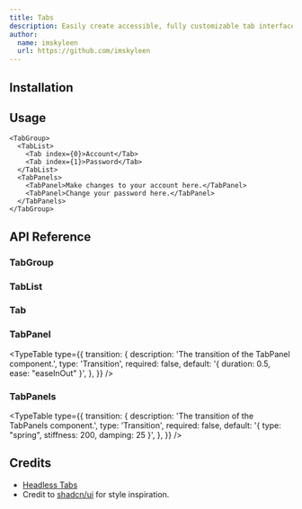 ```yaml
---
title: Tabs
description: Easily create accessible, fully customizable tab interfaces, with robust focus management and keyboard navigation support.
author:
  name: imskyleen
  url: https://github.com/imskyleen
---
```


<ComponentPreview name="demo-components-headless-tabs" />

## Installation

<ComponentInstallation name="components-headless-tabs" />

## Usage

```tsx
<TabGroup>
  <TabList>
    <Tab index={0}>Account</Tab>
    <Tab index={1}>Password</Tab>
  </TabList>
  <TabPanels>
    <TabPanel>Make changes to your account here.</TabPanel>
    <TabPanel>Change your password here.</TabPanel>
  </TabPanels>
</TabGroup>
```

## API Reference

### TabGroup

<div className="flex flex-col gap-2">
<ExternalLink
  href="https://animate-ui.com/docs/primitives/headless/tabs#tabgroup"
  text="Animate UI API Reference - TabGroup Primitive"
/>

<ExternalLink
  href="https://headlessui.com/react/tabs#tab-group"
  text="Headless UI API Reference - TabGroup"
/>
</div>

### TabList

<div className="flex flex-col gap-2">
<ExternalLink
  href="https://animate-ui.com/docs/primitives/headless/tabs#tablist"
  text="Animate UI API Reference - TabList Primitive"
/>

<ExternalLink
  href="https://headlessui.com/react/tabs#tab-list"
  text="Headless UI API Reference - TabList"
/>
</div>

### Tab

<div className="flex flex-col gap-2">
<ExternalLink
  href="https://animate-ui.com/docs/primitives/headless/tabs#tab"
  text="Animate UI API Reference - Tab Primitive"
/>

<ExternalLink
  href="https://headlessui.com/react/tabs#tab"
  text="Headless UI API Reference - Tab"
/>
</div>

### TabPanel

<div className="flex flex-col gap-2">
<ExternalLink
  href="https://animate-ui.com/docs/primitives/headless/tabs#tabpanel"
  text="Animate UI API Reference - TabPanel Primitive"
/>

<ExternalLink
  href="https://headlessui.com/react/tabs#tab-panel"
  text="Headless UI API Reference - TabPanel"
/>
</div>

<TypeTable
  type={{
    transition: {
      description: 'The transition of the TabPanel component.',
      type: 'Transition',
      required: false,
      default: '{ duration: 0.5, ease: "easeInOut" }',
    },
  }}
/>

### TabPanels

<div className="flex flex-col gap-2">
<ExternalLink
  href="https://animate-ui.com/docs/primitives/headless/tabs#tabpanels"
  text="Animate UI API Reference - TabPanels Primitive"
/>

<ExternalLink
  href="https://headlessui.com/react/tabs#tab-panels"
  text="Headless UI API Reference - TabPanels"
/>

<ExternalLink
  href="https://animate-ui.com/docs/primitives/effects/auto-height#autoheight"
  text="Animate UI API Reference - AutoHeight"
/>
</div>

<TypeTable
  type={{
    transition: {
      description: 'The transition of the TabPanels component.',
      type: 'Transition',
      required: false,
      default: '{ type: "spring", stiffness: 200, damping: 25 }',
    },
  }}
/>

## Credits

- [Headless Tabs](https://headlessui.com/react/tabs)
- Credit to [shadcn/ui](https://ui.shadcn.com/docs/components/tabs) for style inspiration.

